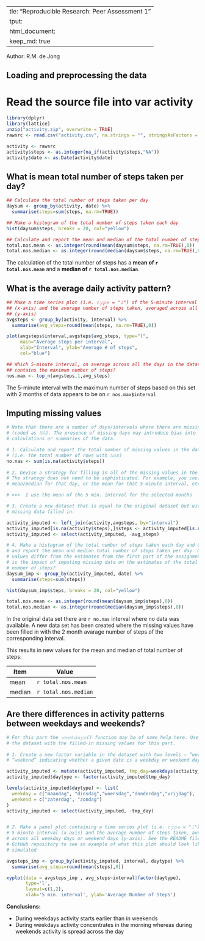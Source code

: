   ---
title: "Reproducible Research: Peer Assessment 1"
output: 
  html_document:
    keep_md: true
---
Author: R.M. de Jong


## Loading and preprocessing the data

# Read the source file into var activity
```r
library(dplyr)
library(lattice)
unzip("activity.zip", overwrite = TRUE)
rawsrc <- read.csv("activity.csv", na.strings = "", stringsAsFactors = FALSE)

activity <- rawsrc
activity$steps <- as.integer(na_if(activity$steps,"NA"))
activity$date <- as.Date(activity$date)
```


## What is mean total number of steps taken per day?

```r
## Calculate the total number of steps taken per day
daysum <- group_by(activity, date) %>%
  summarise(steps=sum(steps, na.rm=TRUE))

## Make a histogram of the total number of steps taken each day
hist(daysum$steps, breaks = 20, col="yellow")

## Calculate and report the mean and median of the total number of steps taken per day
total.nos.mean <- as.integer(round(mean(daysum$steps, na.rm=TRUE),0))
total.nos.median <- as.integer(round(median(daysum$steps, na.rm=TRUE),0))
```

The calculation of the total number of steps has a **mean of `r total.nos.mean`** and a **median of `r total.nos.median`**. 


## What is the average daily activity pattern?

```r
## Make a time series plot (i.e. 𝚝𝚢𝚙𝚎 = "𝚕") of the 5-minute interval
## (x-axis) and the average number of steps taken, averaged across all days
## (y-axis)
avgsteps <- group_by(activity, interval) %>%
  summarise(avg_steps=round(mean(steps, na.rm=TRUE),0))

plot(avgsteps$interval,avgsteps$avg_steps, type="l", 
     main="Average steps per interval",
     xlab="Interval", ylab="Average # of steps",
     col="blue")

## Which 5-minute interval, on average across all the days in the dataset,
## contains the maximum number of steps?
nos.max <- top_n(avgsteps,1,avg_steps)
```

The 5-minute interval with the maximum number of steps based on this set with 2 months of data appears to be on `r nos.max$interval`


## Imputing missing values

```r
# Note that there are a number of days/intervals where there are missing values
# (coded as 𝙽𝙰). The presence of missing days may introduce bias into some
# calculations or summaries of the data.

# 1. Calculate and report the total number of missing values in the dataset
# (i.e. the total number of rows with 𝙽𝙰s)
no.nas <- sum(is.na(activity$steps))
 
# 2. Devise a strategy for filling in all of the missing values in the dataset.
# The strategy does not need to be sophisticated. For example, you could use the
# mean/median for that day, or the mean for that 5-minute interval, etc.

# >>>  I use the mean of the 5 min. interval for the selected months

# 3. Create a new dataset that is equal to the original dataset but with the
# missing data filled in.

activity_imputed <- left_join(activity,avgsteps, by="interval")
activity_imputed[is.na(activity$steps),]$steps <- activity_imputed[is.na(activity$steps),]$avg_steps
activity_imputed <- select(activity_imputed, -avg_steps)

# 4. Make a histogram of the total number of steps taken each day and Calculate
# and report the mean and median total number of steps taken per day. Do these
# values differ from the estimates from the first part of the assignment? What
# is the impact of imputing missing data on the estimates of the total daily
# number of steps?
daysum_imp <- group_by(activity_imputed, date) %>%
  summarise(steps=sum(steps))

hist(daysum_imp$steps, breaks = 20, col="yellow")

total.nos.mean <- as.integer(round(mean(daysum_imp$steps),0))
total.nos.median <- as.integer(round(median(daysum_imp$steps),0))
```

In the original data set there are `r no.nas` interval where no data was available. A new data set has been created where the missing values have been filled in with the 2 month avarage number of steps of the corresponding interval.

This results in new values for the mean and median of total number of steps:

Item   | Value
------ | -----
mean   | `r total.nos.mean`
median | `r total.nos.median`



## Are there differences in activity patterns between weekdays and weekends?

```r
# For this part the 𝚠𝚎𝚎𝚔𝚍𝚊𝚢𝚜() function may be of some help here. Use
# the dataset with the filled-in missing values for this part.
 
# 1. Create a new factor variable in the dataset with two levels – “weekday” and
# “weekend” indicating whether a given date is a weekday or weekend day.

activity_imputed <- mutate(activity_imputed, tmp_day=weekdays(activity_imputed$date))
activity_imputed$daytype <- factor(activity_imputed$tmp_day)

levels(activity_imputed$daytype) <- list(
  weekday = c("maandag", "dinsdag","woensdag","donderdag","vrijdag"),
  weekend = c("zaterdag", "zondag")
)
activity_imputed <- select(activity_imputed, -tmp_day)


# 2. Make a panel plot containing a time series plot (i.e. 𝚝𝚢𝚙𝚎 = "𝚕") of the
# 5-minute interval (x-axis) and the average number of steps taken, averaged
# across all weekday days or weekend days (y-axis). See the README file in the
# GitHub repository to see an example of what this plot should look like using
# simulated 

avgsteps_imp <- group_by(activity_imputed, interval, daytype) %>%
  summarise(avg_steps=round(mean(steps),0))

xyplot(data = avgsteps_imp , avg_steps~interval|factor(daytype),
       type='l',
       layout=c(1,2),
       xlab='5 min. interval', ylab='Average Number of Steps')

```

**Conclusions:**

  * During weekdays activity starts earlier than in weekends
  * During weekdays activity concentrates in the morning whereas during weekends activity is spread across the day

